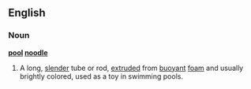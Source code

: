 ==English==
===Noun===
'''[[pool]] [[noodle]]'''
#A long, [[slender]] tube or rod, [[extruded]] from [[buoyant]] [[foam]] and usually brightly colored, used as a toy in swimming pools.